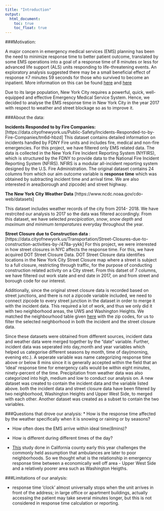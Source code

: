 ```yaml
---
title: "Introduction"
output:
  html_document:
    toc: true
    toc_float: true
---
```







###Motivation:

A major concern in emergency medical services (EMS) planning has been the need to minimize response time to better patient outcome, translated by some EMS operations into a goal of a response time of 8 minutes or less for advanced life support (ALS) units responding to life-threatening events. An exploratory analysis suggested there may be a small beneficial effect of response ≤7 minutes 59 seconds for those who survived to become an inpatient. More information on this can be found [here](https://www.ncbi.nlm.nih.gov/pubmed/11927452) and [here](https://www.ncbi.nlm.nih.gov/pubmed/22026820)

Due to its large population, New York City requires a powerful, quick, well-equipped and effective Emergency Medical Service System. Hence, we decided to analyse the EMS response time in New York City in the year 2017 with respect to weather and street blockage so as to improve it.




###About the data:

__Incidents Responded to by Fire Companies:__
[https://data.cityofnewyork.us/Public-Safety/Incidents-Responded-to-by-Fire-Companies/tm6d-hbzd] 
This dataset contains detailed information on incidents handled by FDNY Fire units and includes fire, medical and non-fire emergencies. For this project, we have filtered only EMS related data. The data is collected in the New York Fire Incident Reporting System (NYFIRS), which is structured by the FDNY to provide data to the National Fire Incident Reporting System (NFIRS). NFIRS is a modular all-incident reporting system designed by the U.S. Fire Administration. The original dataset contains 24 columns from which our aim outcome variable is __response time__ which was obtained by subtracting incident time and arrival time. We are also interested in area(borough and zipcode) and street highway.


__The New York City Weather Data__ [https://www.ncdc.noaa.gov/cdo-web/datasets] 

This dataset includes weather records of the city from 2014- 2018. We have restrcited our analysis to 2017 so the data was filtered accordingly. From this dataset, we have selected _precipication_, _snow_, _snow depth_ and _maximum and minimum temperatures_ everyday throughout the year.


__Street Closure due to Construction data__ :
[https://data.cityofnewyork.us/Transportation/Street-Closures-due-to-construction-activities-by-/478a-yykk]
For this project, we were interested in how street closures in NYC affects the response time. For this, we have acquired DOT Street Closure Data. DOT Street Closure data identifies locations in the New York City Street Closure map where a street is subject to a full closure, restricting through traffic, for the purpose of conducting construction related activity on a City street. From this datset of 7 columns, we have filtered out work state and end date in 2017, on and from street and borough code for our interest.

Additionally, since the original street closure data is recorded based on street junctions, and there is not a zipcode variable included, we need to connect zipcode to every street junction in the dataset in order to merge it with the incident data. This required a lot of work, and thus we only did it with two neighborhood areas, the UWS and Washington Heights. We matched the neighbourhood table given [here](https://www.health.ny.gov/statistics/cancer/registry/appendix/neighborhoods.htm?fbclid=IwAR3N4VlKC1OehRZyEuDYPEAE7AFAEXXIRC11seIBKxA-0fd3g4hL0QvnV20) with the zip codes, for us to filter the selected neighborhood in both the incident and the street closure data. 


Since these datasets were obtained from different sources, incident data and weather data were merged together by the "date" variable. Further, incident data was seperated into day,month and year variables which helped us categorise different seasons by month, time of day(morning, evening etc.). A seperate variable was name categorizing response time above or below 8 mins since it is generally accepted within the field that an 'ideal' response time for emergency calls would be within eight minutes, ninety-percent of the time. Precipitation from weather data was also categorized into high, medium and low to conduct our analysis on. A new dataset was created to contain the incident data and the variable listed above. both the incident data and street closure data have been filtered by two neighborhood, Washington Heights and Upper West Side, to merged with each other. Another dataset was created as a subset to contain the two variables. 


###Questions that drove our analysis:
* How is the response time affected by the weather specifically when it is snowing or raining or by seasons?

* How often does the EMS arrive within ideal time(8mins)?

* How is different during different times of the day?


*  [This](https://www.ncbi.nlm.nih.gov/pubmed/29381111) study done in California county early this year challenges the commonly held assumption that ambulances are later to poor neighborhoods. So we thought what is the relationship in emergency response time between a economically well off area - Upper West Side and a relatively poorer area such as Washington Heigths. 




###Limitations of our analysis:


* response time 'clock' almost universally stops when the unit arrives in front of the address; in large office or apartment buildings, actually accessing the patient may take several minutes longer, but this is not considered in response time calculation or reporting.
